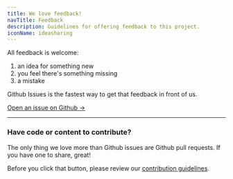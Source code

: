 ```yaml
---
title: We love feedback!
navTitle: Feedback
description: Guidelines for offering feedback to this project.
iconName: ideasharing
---
```


All feedback is welcome:

1. an idea for something new
2. you feel there's something missing
3. a mistake

Github Issues is the fastest way to get that feedback in front of us.

[Open an issue on Github &rarr;](https://github.com/rocketinsights/edb_docs_advocacy/issues)

---

### Have code or content to contribute?

The only thing we love more than Github issues are Github pull requests. If you have one to share, great! 

Before you click that button, please review our [contribution guidelines](/community/contribute).

